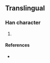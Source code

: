 {{character info/new}}
==Translingual==

===Han character===
{{Han char|rn=96|rad=玉|as=08|sn=12|four=|canj=MGC|ids=⿰𤣩金}}

# {{defn|Han|sort=玉08}}

====References====
* {{Han ref|kx=0736.081|hdz=21122.101|uh=743B|ud=29755}}